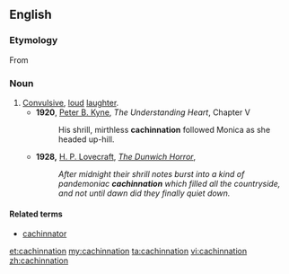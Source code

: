 ==English==

===Etymology===
From {{suffix|cachinnate|ion}}

===Noun===
{{en-noun}}

# [[convulsive|Convulsive]], [[loud]] [[laughter]].
#* '''1920''', [[w:Peter B. Kyne|Peter B. Kyne]], ''The Understanding Heart'', Chapter V
#*:His shrill, mirthless '''cachinnation''' followed Monica as she headed up-hill.
#* '''1928,''' [[w:H. P. Lovecraft|H. P. Lovecraft]], ''[[s:The Dunwich Horror|The Dunwich Horror]]'', 
#*: ''After midnight their shrill notes burst into a kind of pandemoniac '''cachinnation''' which filled all the countryside, and not until dawn did they finally quiet down.''

====Related terms====
* [[cachinnator]]

[[et:cachinnation]]
[[my:cachinnation]]
[[ta:cachinnation]]
[[vi:cachinnation]]
[[zh:cachinnation]]